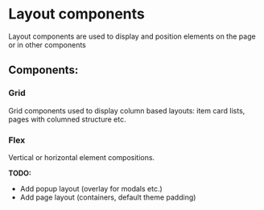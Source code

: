 
<Meta title="Components/Layout/README" />

<style>{`

`}</style>

<h1 className="subheading">Layout components</h1>
<p>
  Layout components are used to display and position elements on the page or in
  other components
</p>
<h2>Components:</h2>
<h3>Grid</h3>
<p>
  Grid components used to display column based layouts: item card lists, pages
  with columned structure etc.
</p>
<h3>Flex</h3>
<p>Vertical or horizontal element compositions.</p>

<b>TODO:</b>
<ul>
  <li>Add popup layout (overlay for modals etc.)</li>
  <li>Add page layout (containers, default theme padding)</li>
</ul>
